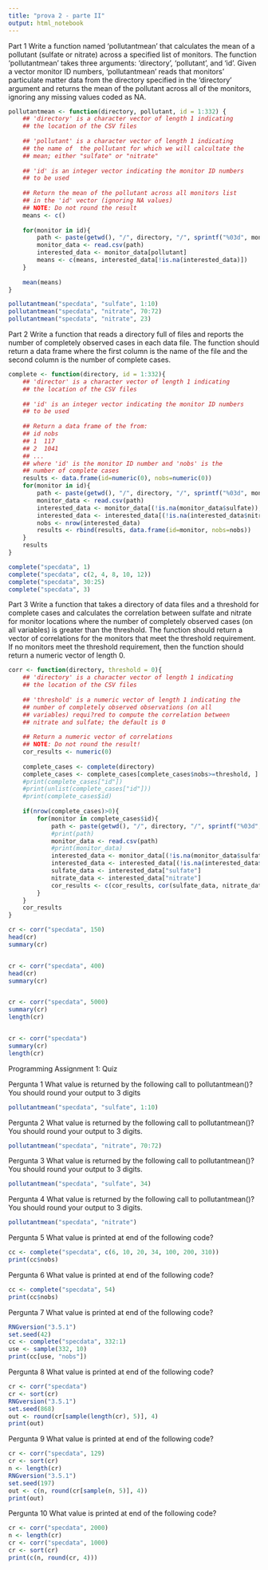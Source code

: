 ```yaml
---
title: "prova 2 - parte II"
output: html_notebook
---
```

 
Part 1
Write a function named 'pollutantmean' that calculates the mean of a pollutant (sulfate or nitrate) across a specified list of monitors. The function 'pollutantmean' takes three arguments: 'directory', 'pollutant', and 'id'. Given a vector monitor ID numbers, 'pollutantmean' reads that monitors' particulate matter data from the directory specified in the 'directory' argument and returns the mean of the pollutant across all of the monitors, ignoring any missing values coded as NA. 


```r
pollutantmean <- function(directory, pollutant, id = 1:332) {
    ## 'directory' is a character vector of length 1 indicating
    ## the location of the CSV files
    
    ## 'pollutant' is a character vector of length 1 indicating
    ## the name of  the pollutant for which we will calcultate the
    ## mean; either "sulfate" or "nitrate"
    
    ## 'id' is an integer vector indicating the monitor ID numbers
    ## to be used
    
    ## Return the mean of the pollutant across all monitors list
    ## in the 'id' vector (ignoring NA values)
    ## NOTE: Do not round the result
    means <- c()
    
    for(monitor in id){
        path <- paste(getwd(), "/", directory, "/", sprintf("%03d", monitor), ".csv", sep = "")
        monitor_data <- read.csv(path)
        interested_data <- monitor_data[pollutant]
        means <- c(means, interested_data[!is.na(interested_data)])
    }
    
    mean(means)
}
```
```r
pollutantmean("specdata", "sulfate", 1:10)
pollutantmean("specdata", "nitrate", 70:72)
pollutantmean("specdata", "nitrate", 23)
```
Part 2
Write a function that reads a directory full of files and reports the number of completely observed cases in each data file. The function should return a data frame where the first column is the name of the file and the second column is the number of complete cases. 

```r
complete <- function(directory, id = 1:332){
    ## 'director' is a character vector of length 1 indicating
    ## the location of the CSV files
    
    ## 'id' is an integer vector indicating the monitor ID numbers
    ## to be used
    
    ## Return a data frame of the from:
    ## id nobs
    ## 1  117
    ## 2  1041
    ## ...
    ## where 'id' is the monitor ID number and 'nobs' is the
    ## number of complete cases
    results <- data.frame(id=numeric(0), nobs=numeric(0))
    for(monitor in id){
        path <- paste(getwd(), "/", directory, "/", sprintf("%03d", monitor), ".csv", sep = "")
        monitor_data <- read.csv(path)
        interested_data <- monitor_data[(!is.na(monitor_data$sulfate)), ]
        interested_data <- interested_data[(!is.na(interested_data$nitrate)), ]
        nobs <- nrow(interested_data)
        results <- rbind(results, data.frame(id=monitor, nobs=nobs))
    }
    results
}
```

```r
complete("specdata", 1)
complete("specdata", c(2, 4, 8, 10, 12))
complete("specdata", 30:25)
complete("specdata", 3)
```

Part 3
Write a function that takes a directory of data files and a threshold for complete cases and calculates the correlation between sulfate and nitrate for monitor locations where the number of completely observed cases (on all variables) is greater than the threshold. The function should return a vector of correlations for the monitors that meet the threshold requirement. If no monitors meet the threshold requirement, then the function should return a numeric vector of length 0. 

```r
corr <- function(directory, threshold = 0){
    ## 'directory' is a character vector of length 1 indicating
    ## the location of the CSV files
    
    ## 'threshold' is a numeric vector of length 1 indicating the 
    ## number of completely observed observations (on all
    ## variables) requi?red to compute the correlation between
    ## nitrate and sulfate; the default is 0
    
    ## Return a numeric vector of correlations
    ## NOTE: Do not round the result!
    cor_results <- numeric(0)
    
    complete_cases <- complete(directory)
    complete_cases <- complete_cases[complete_cases$nobs>=threshold, ]
    #print(complete_cases["id"])
    #print(unlist(complete_cases["id"]))
    #print(complete_cases$id)
    
    if(nrow(complete_cases)>0){
        for(monitor in complete_cases$id){
            path <- paste(getwd(), "/", directory, "/", sprintf("%03d", monitor), ".csv", sep = "")
            #print(path)
            monitor_data <- read.csv(path)
            #print(monitor_data)
            interested_data <- monitor_data[(!is.na(monitor_data$sulfate)), ]
            interested_data <- interested_data[(!is.na(interested_data$nitrate)), ]
            sulfate_data <- interested_data["sulfate"]
            nitrate_data <- interested_data["nitrate"]
            cor_results <- c(cor_results, cor(sulfate_data, nitrate_data))
        }
    }
    cor_results
}
```

```r
cr <- corr("specdata", 150)
head(cr)
summary(cr)


cr <- corr("specdata", 400)
head(cr)
summary(cr)


cr <- corr("specdata", 5000)
summary(cr)
length(cr)


cr <- corr("specdata")
summary(cr)
length(cr)
```

Programming Assignment 1: Quiz


Pergunta 1
What value is returned by the following call to pollutantmean()? You should round your output to 3 digits

```r
pollutantmean("specdata", "sulfate", 1:10)
```

Pergunta 2
What value is returned by the following call to pollutantmean()? You should round your output to 3 digits.
```r
pollutantmean("specdata", "nitrate", 70:72)
```
Pergunta 3
What value is returned by the following call to pollutantmean()? You should round your output to 3 digits.
```r
pollutantmean("specdata", "sulfate", 34)
```

Pergunta 4
What value is returned by the following call to pollutantmean()? You should round your output to 3 digits.
```r
pollutantmean("specdata", "nitrate")
```
Pergunta 5
What value is printed at end of the following code?

```r
cc <- complete("specdata", c(6, 10, 20, 34, 100, 200, 310))
print(cc$nobs)
```

Pergunta 6
What value is printed at end of the following code?

```r
cc <- complete("specdata", 54)
print(cc$nobs)
```

Pergunta 7
What value is printed at end of the following code?

```r
RNGversion("3.5.1")  
set.seed(42)
cc <- complete("specdata", 332:1)
use <- sample(332, 10)
print(cc[use, "nobs"])
```

Pergunta 8
What value is printed at end of the following code?
```r
cr <- corr("specdata")                
cr <- sort(cr)   
RNGversion("3.5.1")
set.seed(868)                
out <- round(cr[sample(length(cr), 5)], 4)
print(out)
```

Pergunta 9
What value is printed at end of the following code?
```r
cr <- corr("specdata", 129)                
cr <- sort(cr)                
n <- length(cr)    
RNGversion("3.5.1")
set.seed(197)                
out <- c(n, round(cr[sample(n, 5)], 4))
print(out)
```


Pergunta 10
What value is printed at end of the following code?
```r
cr <- corr("specdata", 2000)                
n <- length(cr)                
cr <- corr("specdata", 1000)                
cr <- sort(cr)
print(c(n, round(cr, 4)))
```

